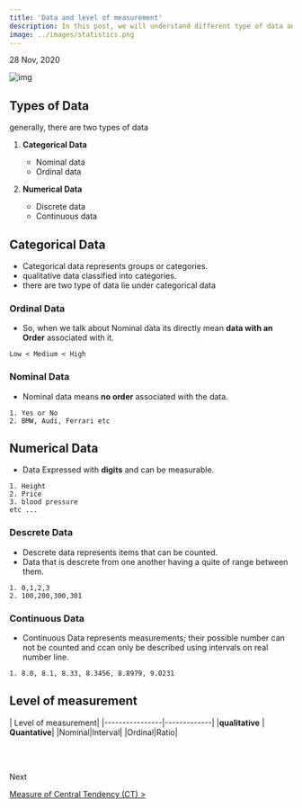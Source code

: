 ```yaml
---
title: 'Data and level of measurement'
description: In this post, we will understand different type of data and the level of measurement
image: ../images/statistics.png
---
```


28 Nov, 2020

![img](https://i.imgur.com/mCKhhhG.png)

## Types of Data

generally, there are two types of data 

1. **Categorical Data**
    - Nominal data
    - Ordinal data

2. **Numerical Data**
    - Discrete data
    - Continuous data

## Categorical Data

- Categorical data represents groups or categories.
- qualitative data classified into categories.
- there are two type of data lie under categorical data

### Ordinal Data

- So, when we talk about Nominal data its directly mean **data with an Order** associated with it.

```
Low < Medium < High
```

### Nominal Data

- Nominal data means **no order** associated with the data.
```
1. Yes or No
2. BMW, Audi, Ferrari etc
```

## Numerical Data

- Data Expressed with **digits** and can be measurable.

```
1. Height
2. Price
3. blood pressure
etc ...
```

### Descrete Data
- Descrete data represents items that can be counted.
- Data that is descrete from one another having a quite of range between them.

```
1. 0,1,2,3
2. 100,200,300,301
```

### Continuous Data

- Continuous Data represents measurements; their possible number can not be counted and ccan only be described using intervals on real number line.

```
1. 8.0, 8.1, 8.33, 8.3456, 8.8979, 9.0231
```


## Level of measurement

| Level of measurement|
|----------------|-------------|
|**qualitative** | **Quantative**|
|Nominal|Interval|
|Ordinal|Ratio|

<br />
<br />

Next

[Measure of Central Tendency (CT) >](/notes/stats/measure-of-central-tendency)  




